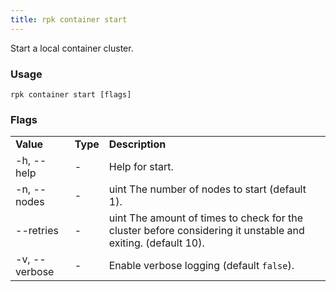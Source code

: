 ```yaml
---
title: rpk container start
---
```


<head>
  <meta name="title" content="rpk container start | Redpanda Docs" />
  <meta name="description" content="rpk container start" />
  <link rel="canonical" href="https://docs.redpanda.com/docs/reference/rpk/rpk-container/rpk-container-start/" />
</head>

Start a local container cluster.

### Usage

```
rpk container start [flags]
```

### Flags

<table>
  <tbody>
    <tr>
      <td>
        <strong> Value</strong>
      </td>
      <td>
        <strong> Type</strong>
      </td>
      <td>
        <strong> Description</strong>
      </td>
    </tr>
    <tr>
      <td>-h, --help</td>
      <td>-</td>
      <td> Help for start.</td>
    </tr>
    <tr>
      <td>-n, --nodes</td>
      <td>-</td>
      <td> uint The number of nodes to start (default 1).</td>
    </tr>
    <tr>
      <td>--retries</td>
      <td>-</td>
      <td>
        uint The amount of times to check for the cluster before considering it
        unstable and exiting. (default 10).
      </td>
    </tr>
    <tr>
      <td>-v, --verbose</td>
      <td>-</td>
      <td>
        Enable verbose logging (default <code>false</code>).
      </td>
    </tr>
  </tbody>
</table>
